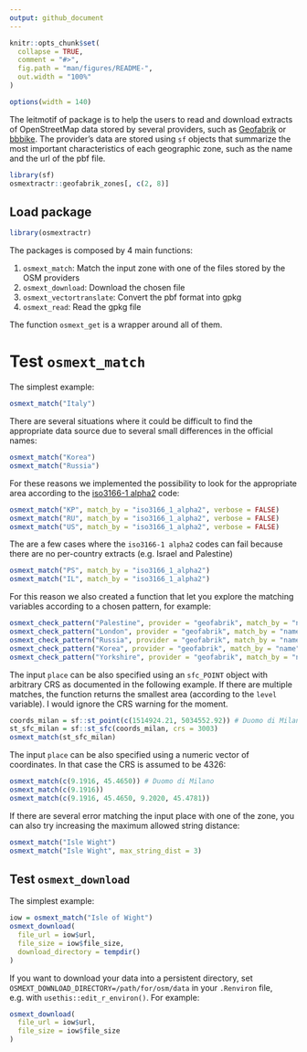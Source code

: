 ```yaml
---
output: github_document
---
```


<!-- README.md is generated from README.Rmd. Please edit that file -->

```r
knitr::opts_chunk$set(
  collapse = TRUE,
  comment = "#>",
  fig.path = "man/figures/README-",
  out.width = "100%"
)

options(width = 140)
```

The leitmotif of package is to help the users to read and download extracts of OpenStreetMap data stored by several providers, such as [Geofabrik](http://download.geofabrik.de/) or [bbbike](https://download.bbbike.org/osm/bbbike/). The provider's data are stored using `sf` objects that summarize the most important characteristics of each geographic zone, such as the name and the url of the pbf file.  

```r
library(sf)
osmextractr::geofabrik_zones[, c(2, 8)]
```

## Load package 

```r
library(osmextractr)
```

The packages is composed by 4 main functions: 

1. `osmext_match`: Match the input zone with one of the files stored by the OSM providers
2. `osmext_download`: Download the chosen file
3. `osmext_vectortranslate`: Convert the pbf format into gpkg
4. `osmext_read`: Read the gpkg file

The function `osmext_get` is a wrapper around all of them. 

# Test `osmext_match`

The simplest example: 

```r
osmext_match("Italy")
```

There are several situations where it could be difficult to find the appropriate data source due to several small differences in the official names: 

```r
osmext_match("Korea")
osmext_match("Russia")
```

For these reasons we implemented the possibility to look for the appropriate area according to the [iso3166-1 alpha2](https://it.wikipedia.org/wiki/ISO_3166-1_alpha-2) code: 

```r
osmext_match("KP", match_by = "iso3166_1_alpha2", verbose = FALSE)
osmext_match("RU", match_by = "iso3166_1_alpha2", verbose = FALSE)
osmext_match("US", match_by = "iso3166_1_alpha2", verbose = FALSE)
```

The are a few cases where the `iso3166-1 alpha2` codes can fail because there are no per-country extracts (e.g. Israel and Palestine)

```r
osmext_match("PS", match_by = "iso3166_1_alpha2")
osmext_match("IL", match_by = "iso3166_1_alpha2")
```

For this reason we also created a function that let you explore the matching variables according to a chosen pattern, for example: 

```r
osmext_check_pattern("Palestine", provider = "geofabrik", match_by = "name")
osmext_check_pattern("London", provider = "geofabrik", match_by = "name")
osmext_check_pattern("Russia", provider = "geofabrik", match_by = "name")
osmext_check_pattern("Korea", provider = "geofabrik", match_by = "name")
osmext_check_pattern("Yorkshire", provider = "geofabrik", match_by = "name")
```

The input `place` can be also specified using an `sfc_POINT` object with arbitrary CRS as documented in the following example. If there are multiple matches, the function returns the smallest area (according to the `level` variable). I would ignore the CRS warning for the moment. 

```r
coords_milan = sf::st_point(c(1514924.21, 5034552.92)) # Duomo di Milano
st_sfc_milan = sf::st_sfc(coords_milan, crs = 3003)
osmext_match(st_sfc_milan)
```

The input `place` can be also specified using a numeric vector of coordinates. In that case the CRS is assumed to be 4326:

```r
osmext_match(c(9.1916, 45.4650)) # Duomo di Milano
osmext_match(c(9.1916))
osmext_match(c(9.1916, 45.4650, 9.2020, 45.4781))
```

If there are several error matching the input place with one of the zone, you can also try increasing the maximum allowed string distance: 

```r
osmext_match("Isle Wight")
osmext_match("Isle Wight", max_string_dist = 3)
```

## Test `osmext_download`

The simplest example: 

```r
iow = osmext_match("Isle of Wight")
osmext_download(
  file_url = iow$url, 
  file_size = iow$file_size, 
  download_directory = tempdir()
)
```

If you want to download your data into a persistent directory, set  `OSMEXT_DOWNLOAD_DIRECTORY=/path/for/osm/data` in your `.Renviron` file, e.g. with `usethis::edit_r_environ()`. For example: 

```r
osmext_download(
  file_url = iow$url, 
  file_size = iow$file_size
)
```

